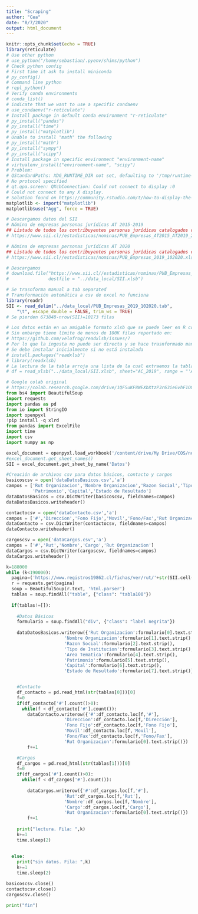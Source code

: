 ```yaml
---
title: "Scraping"
author: "Cea"
date: "8/7/2020"
output: html_document
---
```


```r
knitr::opts_chunk$set(echo = TRUE)
library(reticulate)
# Use other python
# use_python("/home/sebastian/.pyenv/shims/python")
# Check python config
# First time it ask to install miniconda
# py_config()
# Command line python
# repl_python()
# Verify conda environments
# conda_list()
# indicate that we want to use a specific condaenv
# use_condaenv("r-reticulate")
# Install package in default conda environment "r-reticulate"
# py_install("pandas")
# py_install("time")
# py_install("matplotlib")
# Unable to install "math" the following
# py_install("math")
# py_install("sympy")
# py_install("scipy")
# Install package in specific environment "environment-name"
# virtualenv_install("environment-name", "scipy")
# Problem: 
# QStandardPaths: XDG_RUNTIME_DIR not set, defaulting to '/tmp/runtime-sebastian'
# No protocol specified
# qt.qpa.screen: QXcbConnection: Could not connect to display :0
# Could not connect to any X display.
# Solution found on https://community.rstudio.com/t/how-to-display-the-plot-in-the-python-chunk/22039/2
matplotlib <- import("matplotlib")
matplotlib$use("Agg", force = TRUE)
```

```r
# Descargamos datos del SII
# Nómina de empresas personas jurídicas AT 2015-2019
## Listado de todos los contribuyentes personas jurídicas catalogados como empresas por el SII para los años AT2006 al AT2019 respectivamente, con información del tramo de venta, número de trabajadores, región, rubro, subrubro, actividad económica principal, fecha de inicio de actividad, fecha de término de giro, tipo de término de giro, tipo de contribuyente, subtipo de contribuyente e información del capital propio tributario, para cada contribuyente.
# https://www.sii.cl//estadisticas/nominas/PUB_Empresas_AT2015_AT2019_202101.xlsb

# Nómina de empresas personas jurídicas AT 2020
## Listado de todos los contribuyentes personas jurídicas catalogados como empresas por el SII para el AT2020, con información del tramo de venta, número de trabajadores, región, rubro, subrubro, actividad económica principal, fecha de inicio de actividad, fecha de término de giro, tipo de término de giro, tipo de contribuyente, subtipo de contribuyente e información del capital propio tributario, para cada contribuyente.
# https://www.sii.cl//estadisticas/nominas/PUB_Empresas_2019_102020.xlsb

# Descargamos
# download.file("https://www.sii.cl//estadisticas/nominas/PUB_Empresas_2019_102020.xlsb",
#               destfile = "../data_local/SII.xlsb")

# Se trasnforma manual a tab separated
# Transformación automática a csv de excel no funciona
library(readr)
SII <- read_delim("../data_local/PUB_Empresas_2019_102020.tab", 
    "\t", escape_double = FALSE, trim_ws = TRUE)
# Se pierden 673848-nrow(SII)=10173 filas
```

```r
# Los datos están en un amigable formato xlsb que se puede leer en R con la librería readxlsb
# Sin embargo tiene límite de menos de 100K filas reportado en:
# https://github.com/velofrog/readxlsb/issues/7
# Por lo que la ingesta no puede ser directa y se hace trasnformado manual a csv
# Se debe instalar inicialmente si no está instalada
# install.packages("readxlsb")
# library(readxlsb)
# La lectura de la tabla arroja una lista de la cual extraemos la tabla "result"
# df = read_xlsb("../data_local/SII.xlsb", sheet="AC_2019", range = "'AC_2019'!A1:T673848", debug = TRUE)[["result"]]
```



```python
# Google colab original
# https://colab.research.google.com/drive/1QF5uKF8WEXbXtzP3r63ieGvhF1OOozvq?authuser=2#scrollTo=gwJ7DxZeCltM
from bs4 import BeautifulSoup
import requests
import pandas as pd
from io import StringIO 
import openpyxl
!pip install -q xlrd
from pandas import ExcelFile
import time
import csv
import numpy as np

excel_document = openpyxl.load_workbook('/content/drive/My Drive/COS/nomina_empresas_pjuridicas_at2018.xlsx')
#excel_document.get_sheet_names()
SII = excel_document.get_sheet_by_name('Datos')

#Creación de archivos csv para datos básicos, contacto y cargos
basicoscsv = open('dataDatosBasicos.csv','a')
campos = ['Rut Organizacion','Nombre Organizacion','Razon Social','Tipo de Institucion','Area Tematica',
          'Patrimonio','Capital','Estado de Resultado']
dataDatosBasicos = csv.DictWriter(basicoscsv, fieldnames=campos)
dataDatosBasicos.writeheader()

contactocsv = open('dataContacto.csv','a')
campos = ['#','Direccion','Fono Fijo','Movil','Fono/Fax','Rut Organizacion']
dataContacto = csv.DictWriter(contactocsv, fieldnames=campos)
dataContacto.writeheader()

cargoscsv = open('dataCargos.csv','a')
campos = ['#','Rut','Nombre','Cargo','Rut Organizacion']
dataCargos = csv.DictWriter(cargoscsv, fieldnames=campos)
dataCargos.writeheader()

k=188000
while (k<190000):  
  pagina=('https://www.registros19862.cl/fichas/ver/rut/'+str(SII.cell(row = k, column = 1).value)+'/clase/5')
  r = requests.get(pagina) 
  soup = BeautifulSoup(r.text, 'html.parser')
  tablas = soup.findAll("table", {"class": "tabla100"})
  
  if(tablas!=[]):
    
    #Datos Básicos
    formulario = soup.findAll("div", {"class": "label negrita"})
    
    dataDatosBasicos.writerow({'Rut Organizacion':formulario[0].text.strip(),
                      'Nombre Organizacion':formulario[1].text.strip(),
                      'Razon Social':formulario[2].text.strip(),
                      'Tipo de Institucion':formulario[3].text.strip(),
                      'Area Tematica':formulario[4].text.strip(),
                      'Patrimonio':formulario[5].text.strip(),
                      'Capital':formulario[6].text.strip(),
                      'Estado de Resultado':formulario[7].text.strip()})


    #Contacto
    df_contacto = pd.read_html(str(tablas[0]))[0]
    f=0
    if(df_contacto['#'].count()>0):
      while(f < df_contacto['#'].count()):
        dataContacto.writerow({'#':df_contacto.loc[f,'#'],
                      'Direccion':df_contacto.loc[f,'Dirección'],
                      'Fono Fijo':df_contacto.loc[f,'Fono Fijo'],
                      'Movil':df_contacto.loc[f,'Movil'],
                      'Fono/Fax':df_contacto.loc[f,'Fono/Fax'],
                      'Rut Organizacion':formulario[0].text.strip()})
        f+=1

    #Cargos
    df_cargos = pd.read_html(str(tablas[1]))[0] 
    f=0
    if(df_cargos['#'].count()>0):
      while(f < df_cargos['#'].count()):
        
        dataCargos.writerow({'#':df_cargos.loc[f,'#'],
                      'Rut':df_cargos.loc[f,'Rut'],
                      'Nombre':df_cargos.loc[f,'Nombre'],
                      'Cargo':df_cargos.loc[f,'Cargo'],
                      'Rut Organizacion':formulario[0].text.strip()})
        f+=1
    
    print("lectura. Fila: ",k)
    k+=1
    time.sleep(2)
    
     
  else:
    print("sin datos. Fila: ",k)
    k+=1
    time.sleep(2)

basicoscsv.close()
contactocsv.close()
cargoscsv.close()

print("fin")
```


